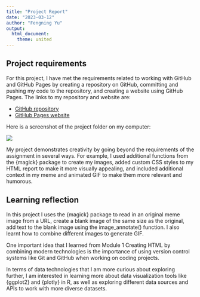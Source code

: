 ```yaml
---
title: "Project Report"
date: "2023-03-12"
author: "Fengning Yu"
output:
  html_document:
    theme: united
---
```


## Project requirements

For this project, I have met the requirements related to working with GitHub and GitHub Pages by creating a repository on GitHub, committing and pushing my code to the repository, and creating a website using GitHub Pages. The links to my repository and website are:

- [GitHub repository](https://github.com/Fyu855a/STATS220-Project1)
- [GitHub Pages website](https://fyu855a.github.io/STATS220-Project1/)

Here is a screenshot of the project folder on my computer:

![](folder_shot.png)

My project demonstrates creativity by going beyond the requirements of the assignment in several ways. For example, I used additional functions from the {magick} package to create my images, added custom CSS styles to my HTML report to make it more visually appealing, and included additional context in my meme and animated GIF to make them more relevant and humorous.

## Learning reflection

In this project I uses the {magick} package to read in an original meme image from a URL, create a blank image of the same size as the original, add text to the blank image using the image_annotate() function. I also learnt how to combine different images to generate GIF.

One important idea that I learned from Module 1 Creating HTML by combining modern technologies is the importance of using version control systems like Git and GitHub when working on coding projects.

In terms of data technologies that I am more curious about exploring further, I am interested in learning more about data visualization tools like {ggplot2} and {plotly} in R, as well as exploring different data sources and APIs to work with more diverse datasets.


